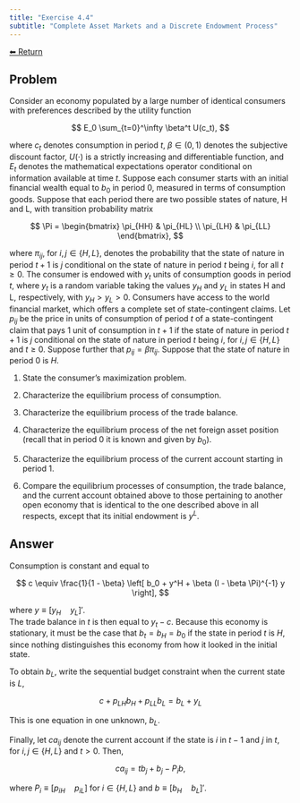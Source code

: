 ```yaml
---
title: "Exercise 4.4"
subtitle: "Complete Asset Markets and a Discrete Endowment Process"
---
```

<a class="return-button" href="index.qmd">⬅ Return</a>

## Problem

Consider an economy populated by a large number of identical consumers with preferences described by the utility function

$$
E_0 \sum_{t=0}^\infty \beta^t U(c_t),
$$

where $c_t$ denotes consumption in period $t$, $\beta \in (0, 1)$ denotes the subjective discount factor, $U(\cdot)$ is a strictly increasing and differentiable function, and $E_t$ denotes the mathematical expectations operator conditional on information available at time $t$. Suppose each consumer starts with an initial financial wealth equal to $b_0$ in period 0, measured in terms of consumption goods. Suppose that each period there are two possible states of nature, H and L, with transition probability matrix

$$
\Pi =
\begin{bmatrix}
\pi_{HH} & \pi_{HL} \\
\pi_{LH} & \pi_{LL}
\end{bmatrix},
$$

where $\pi_{ij}$, for $i, j \in \{H, L\}$, denotes the probability that the state of nature in period $t+1$ is $j$ conditional on the state of nature in period $t$ being $i$, for all $t \geq 0$. The consumer is endowed with $y_t$ units of consumption goods in period $t$, where $y_t$ is a random variable taking the values $y_H$ and $y_L$ in states H and L, respectively, with $y_H > y_L > 0$. Consumers have access to the world financial market, which offers a complete set of state-contingent claims. Let $p_{ij}$ be the price in units of consumption of period $t$ of a state-contingent claim that pays 1 unit of consumption in $t+1$ if the state of nature in period $t+1$ is $j$ conditional on the state of nature in period $t$ being $i$, for $i, j \in \{H, L\}$ and $t \geq 0$. Suppose further that $p_{ij} = \beta \pi_{ij}$. Suppose that the state of nature in period 0 is $H$.

1. State the consumer’s maximization problem.

2. Characterize the equilibrium process of consumption.

3. Characterize the equilibrium process of the trade balance.

4. Characterize the equilibrium process of the net foreign asset position (recall that in period 0 it is known and given by $b_0$).

5. Characterize the equilibrium process of the current account starting in period 1.

6. Compare the equilibrium processes of consumption, the trade balance, and the current account obtained above to those pertaining to another open economy that is identical to the one described above in all respects, except that its initial endowment is $y^L$.

## Answer

Consumption is constant and equal to

$$
c \equiv \frac{1}{1 - \beta} \left[ b_0 + y^H + \beta (I - \beta \Pi)^{-1} y \right],
$$

where $y \equiv [y_H \quad y_L]'$.  
The trade balance in $t$ is then equal to $y_t - c$. Because this economy is stationary, it must be the case that $b_t = b_H = b_0$ if the state in period $t$ is $H$, since nothing distinguishes this economy from how it looked in the initial state.

To obtain $b_L$, write the sequential budget constraint when the current state is $L$,

$$
c + p_{LH} b_H + p_{LL} b_L = b_L + y_L
$$

This is one equation in one unknown, $b_L$.

Finally, let $ca_{ij}$ denote the current account if the state is $i$ in $t - 1$ and $j$ in $t$, for $i, j \in \{H, L\}$ and $t > 0$. Then,

$$
ca_{ij} = tb_j + b_j - P_i b,
$$

where $P_i \equiv [p_{iH} \quad p_{iL}]$ for $i \in \{H, L\}$ and $b \equiv [b_H \quad b_L]'$.